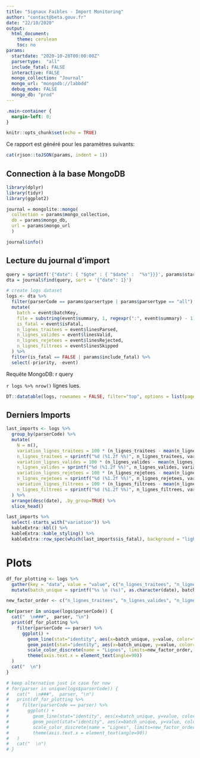 ```yaml
---
title: "Signaux Faibles - Import Monitoring"
author: "contact@beta.gouv.fr"
date: "22/10/2020"
output:
  html_document:
    theme: cerulean
    toc: no
params:
  startdate: "2020-10-28T00:00:00Z"
  parsertype:  "all"
  include_fatal: FALSE
  interactive: FALSE
  mongo_collection: "Journal"
  mongo_url: "mongodb://labbdd"
  debug_mode: FALSE
  mongo_db: "prod"
---
```


```css
.main-container {
  margin-left: 0;
}
```

```r
knitr::opts_chunk$set(echo = TRUE)
```

Ce rapport est généré pour les paramètres suivants:
```r
cat(rjson::toJSON(params, indent = 1))
```

## Connection à la base MongoDB

```r
library(dplyr)
library(tidyr)
library(ggplot2)
```

```r
journal = mongolite::mongo(
  collection = params$mongo_collection,
  db = params$mongo_db,
  url = params$mongo_url
  )
```

```r
journal$info()
```

## Lecture du journal d'import

```r
query = sprintf('{"date": { "$gte" : { "$date" :  "%s"}}}', params$startdate) #TODO: filter on parser here instead of within dplyr (?)
dta = journal$find(query, sort = '{"date": 1}')

# create logs dataset
logs <- dta %>%
  filter(parserCode == params$parsertype | params$parsertype == "all") %>% 
  mutate(
    batch = event$batchKey,
    file = substring(event$summary, 1, regexpr(":", event$summary) - 1), # could be cleaner, will do for now
    is_fatal = event$isFatal,
    n_lignes_traitees = event$linesParsed,
    n_lignes_valides = event$linesValid,
    n_lignes_rejetees = event$linesRejected,
    n_lignes_filtrees = event$linesSkipped
  ) %>%
  filter(is_fatal == FALSE | params$include_fatal) %>% 
  select(-priority, -event)
```

Requête MongoDB: ` `r query` `

`r logs %>% nrow()` lignes lues. 

```r
DT::datatable(logs, rownames = FALSE, filter="top", options = list(pageLength = 10, scrollX=T))
```


## Derniers Imports

```r
last_imports <- logs %>% 
  group_by(parserCode) %>%
  mutate(
    N = n(),
    variation_lignes_traitees = 100 * (n_lignes_traitees - mean(n_lignes_traitees)) / mean(n_lignes_traitees),
    n_lignes_traitees = sprintf("%d (%1.2f %%)", n_lignes_traitees, variation_lignes_traitees),
    variation_lignes_valides = 100 * (n_lignes_valides - mean(n_lignes_valides)) / mean(n_lignes_valides),
    n_lignes_valides = sprintf("%d (%1.2f %%)", n_lignes_valides, variation_lignes_valides),
    variation_lignes_rejetees = 100 * (n_lignes_rejetees - mean(n_lignes_rejetees)) / mean(n_lignes_rejetees),
    n_lignes_rejetees = sprintf("%d (%1.2f %%)", n_lignes_rejetees, variation_lignes_rejetees),
    variation_lignes_filtrees = 100 * (n_lignes_filtrees - mean(n_lignes_filtrees)) / mean(n_lignes_filtrees),
    n_lignes_filtrees = sprintf("%d (%1.2f %%)", n_lignes_filtrees, variation_lignes_filtrees)
  ) %>%
  arrange(desc(date), .by_group=TRUE) %>% 
  slice_head()

last_imports %>% 
  select(-starts_with("variation")) %>%
  kableExtra::kbl() %>%
  kableExtra::kable_styling() %>% 
  kableExtra::row_spec(which(last_imports$is_fatal), background = "lightcoral")
```


# Plots

```r

df_for_plotting <- logs %>% 
  gather(key = "data", value = "value", c("n_lignes_traitees", "n_lignes_valides", "n_lignes_rejetees", "n_lignes_filtrees")) %>% 
  mutate(batch_unique = sprintf("%s \n (%s)", as.character(date), batch))

new_factor_order <- c("n_lignes_traitees", "n_lignes_valides", "n_lignes_filtrees", "n_lignes_rejetees")

for(parser in unique(logs$parserCode)) {
  cat("  \n###",  parser, "\n")
  print(df_for_plotting %>%
    filter(parserCode == parser) %>% 
      ggplot() +
        geom_line(stat="identity", aes(x=batch_unique, y=value, color=factor(data, levels = new_factor_order), group = factor(data, levels = new_factor_order))) +
        geom_point(stat="identity", aes(x=batch_unique, y=value, color=factor(data, levels = new_factor_order))) +
        scale_color_discrete(name = "Lignes", limits=new_factor_order, labels = c("Traitées", "Valides", "Filtrées", "Rejetées")) +
        theme(axis.text.x = element_text(angle=90))
  )
  cat("  \n")
}

# keep alternative just in case for now
# for(parser in unique(logs$parserCode)) {
#   cat("  \n###",  parser, "\n")
#   print(df_for_plotting %>%
#     filter(parserCode == parser) %>% 
#       ggplot() +
#         geom_line(stat="identity", aes(x=batch_unique, y=value, color=factor(data, levels = new_factor_order), group = factor(data, levels = new_factor_order))) +
#         geom_point(stat="identity", aes(x=batch_unique, y=value, color=factor(data, levels = new_factor_order))) +
#         scale_color_discrete(name = "Lignes", limits=new_factor_order, labels = c("Traitées", "Valides", "Filtrées", "Rejetées")) +
#         theme(axis.text.x = element_text(angle=90))
#   )
#   cat("  \n")
# }
```


